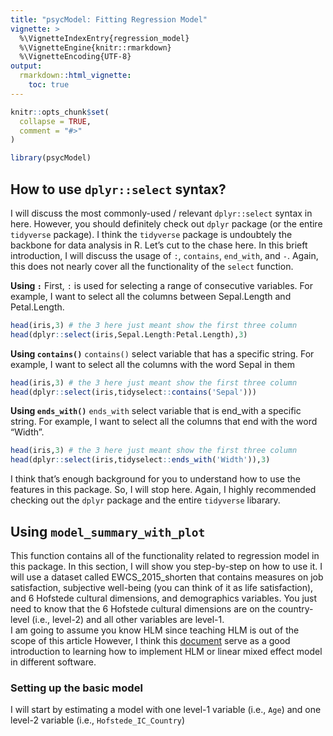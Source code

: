```yaml
---
title: "psycModel: Fitting Regression Model"
vignette: >
  %\VignetteIndexEntry{regression_model}
  %\VignetteEngine{knitr::rmarkdown}
  %\VignetteEncoding{UTF-8}
output: 
  rmarkdown::html_vignette:
    toc: true
---
```


```r
knitr::opts_chunk$set(
  collapse = TRUE,
  comment = "#>"
)
```

```r
library(psycModel)
```

## How to use `dplyr::select` syntax? 
I will discuss the most commonly-used / relevant `dplyr::select` syntax in here. However, you should definitely check out `dplyr` package (or the entire `tidyverse` package). I think the `tidyverse` package is undoubtely the backbone for data analysis in R. Let's cut to the chase here. In this brieft introduction, I will discuss the usage of `:`, `contains`, `end_with`, and `-`. Again, this does not nearly cover all the functionality of the `select` function.  

**Using `:`**
First, `:` is used for selecting a range of consecutive variables. For example, I want to select all the columns between Sepal.Length and Petal.Length. 
```r

head(iris,3) # the 3 here just meant show the first three column
head(dplyr::select(iris,Sepal.Length:Petal.Length),3) 
```

**Using `contains()`**
`contains()` select variable that has a specific string. For example, I want to select all the columns with the word Sepal in them 
```r
head(iris,3) # the 3 here just meant show the first three column
head(dplyr::select(iris,tidyselect::contains('Sepal')))
```

**Using `ends_with()`**
`ends_with` select variable that is end_with a specific string. For example, I want to select all the columns that end with the word "Width". 
```r

head(iris,3) # the 3 here just meant show the first three column
head(dplyr::select(iris,tidyselect::ends_with('Width')),3)
```
I think that's enough background for you to understand how to use the features in this package. So, I will stop here. Again, I highly recommended checking out the `dplyr` package and the entire `tidyverse` libarary. 

## Using `model_summary_with_plot`
This function contains all of the functionality related to regression model in this package. In this section, I will show you step-by-step on how to use it. I will use a dataset called EWCS_2015_shorten that contains measures on job satisfaction, subjective well-being (you can think of it as life satisfaction), and 6 Hofstede cultural dimensions, and demographics variables. You just need to know that the 6 Hofstede cultural dimensions are on the country-level (i.e., level-2) and all other variables are level-1.  
I am going to assume you know HLM since teaching HLM is out of the scope of this article However, I think this [document](https://stat.utexas.edu/images/SSC/Site/hlm_comparison-1.pdf) serve as a good introduction to learning how to implement HLM or linear mixed effect model in different software.


### Setting up the basic model
I will start by estimating a model with one level-1 variable (i.e., `Age`) and one level-2 variable (i.e., `Hofstede_IC_Country`)
```r

```
